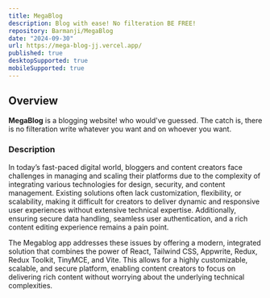 ```yaml
---
title: MegaBlog
description: Blog with ease! No filteration BE FREE!
repository: Barmanji/MegaBlog
date: "2024-09-30"
url: https://mega-blog-jj.vercel.app/
published: true
desktopSupported: true
mobileSupported: true
---
```


## Overview
**MegaBlog** is a blogging website! who would've guessed. The catch is, there is no filteration write whatever you want and on whoever you want.


### Description
In today’s fast-paced digital world, bloggers and content creators face challenges in managing and scaling their platforms due to the complexity of integrating various technologies for design, security, and content management. Existing solutions often lack customization, flexibility, or scalability, making it difficult for creators to deliver dynamic and responsive user experiences without extensive technical expertise. Additionally, ensuring secure data handling, seamless user authentication, and a rich content editing experience remains a pain point.

The Megablog app addresses these issues by offering a modern, integrated solution that combines the power of React, Tailwind CSS, Appwrite, Redux, Redux Toolkit, TinyMCE, and Vite. This allows for a highly customizable, scalable, and secure platform, enabling content creators to focus on delivering rich content without worrying about the underlying technical complexities.
